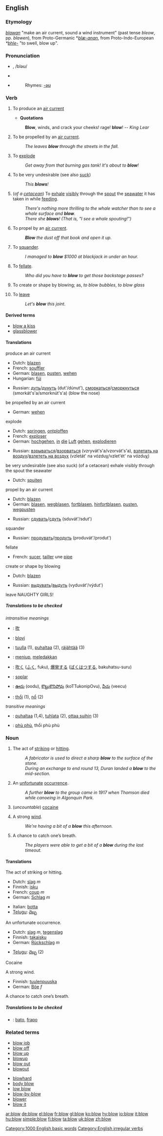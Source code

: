 ==English==

[[Category:1000 English basic words]]
===Etymology===
{{OE.}} ''[[blawan]]'' "make an air current, sound a wind instrument" (past tense ''bleow'', pp. ''blawen''), from Proto-Germanic *''[[blæ-anan]]'', from Proto-Indo-European ''*[[bhle-]]'' "to swell, blow up".

===Pronunciation===
*{{IPA|/blɔʊ/}}, /bləʊ/
*{{SAMPA|/'blOU/}}
*{{audio|en-us-blow.ogg|Audio (US)}}
*:Rhymes: [[Rhymes:English:-əʊ|-əʊ]]

===Verb===
[[Category:English irregular verbs]]
{{en-verb|blows|blowing|blew|blown}}

#{{intransitive}} To produce an [[air current]]
#*'''Quotations'''
#:'''Blow''', winds, and crack your cheeks! rage! '''blow'''! -- ''King Lear''
#{{intransitive}} To be propelled by an [[air current]].
#:''The leaves '''blow''' through the streets in the fall.''
#{{intransitive}} To [[explode]]
#:''Get away from that burning gas tank!  It's about to '''blow'''!''
#{{intransitive}} {{slang}} To be very undesirable (see also [[suck]])
#:''This '''blows'''!''
#{{intransitive}} (''of a [[cetacean]]'') To [[exhale]] [[visibly]] through the [[spout]] the [[seawater]] it has taken in while [[feeding]].
#:''There's nothing more thrilling to the whale watcher than to see a whale surface and '''blow'''.''
#:''There she '''blows'''! (That is, "I see a whale spouting!")''
#{{transitive}} To propel by an [[air current]].
#:'''''Blow''' the dust off that book and open it up.''
#{{transitive}} To [[squander]].
#:''I managed to '''blow''' $1000 at blackjack in under an hour.''
#{{transitive}} {{vulgar}} To [[fellate]].
#:''Who did you have to '''blow''' to get those backstage passes?''
#{{transitive}} To create or shape by blowing; as, ''to blow bubbles'', ''to blow glass''
#{{transitive}} To [[leave]]
#:''Let's '''blow''' this joint.''

====Derived terms====
*[[blow a kiss]]
*[[glassblower]]

====Translations====
produce an air current 
{{top}}
*Dutch: [[blazen]]
*French: [[souffler]]
*German: [[blasen]], [[pusten]], [[wehen]]
*Hungarian: [[fúj]]
{{mid}}
*Russian: [[дуть]]/[[дунуть]] (dut'/dúnut'), [[сморкаться]]/[[сморкнуться]] (smorkát's'a/smorknút's'a) (blow the nose)
{{bottom}}
be propelled by an air current
{{top}}
*German: [[wehen]] 
{{mid}}
{{bottom}}
explode <!--3-->
{{top}}
*Dutch: [[springen]], [[ontploffen]]
*French: [[exploser]]
*German: [[hochgehen]], [[in]] [[die]] [[Luft]] [[gehen]], [[explodieren]]
{{mid}}
*Russian: [[взрываться]]/[[взорваться]] (vzryvát's'a/vzorvát's'a), [[взлетать на воздух]]/[[взлететь на воздух]] (vzletát' na vózduχ/vzlet'ét' na vózduχ)
{{bottom}}
be very undesirable (see also suck) <!--4-->
{{top}}
{{mid}}
{{bottom}}
(of a cetacean) exhale visibly through the spout the seawater <!--5-->
{{top}}
*Dutch: [[spuiten]]
{{mid}}
{{bottom}}
propel by an air current <!--6-->
{{top}}
*Dutch: [[blazen]]
*German: [[blasen]], [[wegblasen]], [[fortblasen]], [[hinfortblasen]], [[pusten]], [[wegpusten]]
{{mid}}
*Russian: [[сдувать]]/[[сдуть]] (sduvát'/sdut')
{{bottom}}
squander <!--7-->
{{top}}
{{mid}}
*Russian: [[продувать]]/[[продуть]] (produvát'/produt')
{{bottom}}
fellate <!--8-->
{{top}}
*French: [[sucer]], [[tailler]] une [[pipe]]
{{mid}}
{{bottom}}
create or shape by blowing <!--9-->
{{top}}
*Dutch: [[blazen]]
{{mid}}
*Russian: [[выдувать]]/[[выдуть]] (vyduvát'/výdut')
{{bottom}}
leave <!--10-->
{{top}}
{{mid}}
{{bottom}}
NAUGHTY GIRLS!

=====Translations to be checked=====
{{checktrans}}
''intransitive meanings''

*{{ttbc|Chinese}}: [[吹]]
*{{ttbc|Esperanto}}: [[blovi]]
*{{ttbc|Finnish}}: [[tuulla]] (1), [[puhaltaa]] (2), [[räjähtää]] (3)
*{{ttbc|Indonesian}}: [[tiup|meniup]], [[ledak|meledakkan]]
*{{ttbc|Japanese}}: [[吹く]] ([[ふく]], fuku), [[爆発]]する ([[ばくはつ]]する, bakuhatsu-suru)
*{{ttbc|Spanish}}: [[soplar]]
*{{ttbc|Telugu}}: [[ఊదు]] (oodu), [[కొట్టుకొనిపోవు]] (koTTukonipOvu), [[వీచు]] (veecu)
*{{ttbc|Vietnamese}}: [[thổi]] (1), [[nổ]] (2)

''transitive meanings''

*{{ttbc|Finnish}}: [[puhaltaa]] (1,4), [[tuhlata]] (2), [[ottaa suihin]] (3)
*{{ttbc|Vietnamese}}: [[phù phù]], thổi phù phù

===Noun===
{{en-noun}}

# The act of [[striking]] or [[hit]]ting.
#:''A fabricator is used to direct a sharp '''blow''' to the surface of the stone.''
#:''During an exchange to end round 13, Duran landed a '''blow''' to the mid-section.''
# An [[unfortunate]] [[occurrence]].
#:''A further '''blow''' to the group came in 1917 when Thomson died while canoeing in Algonquin Park.''
# {{slang}} (''uncountable'') [[cocaine]]
# A strong [[wind]].
#:''We're having a bit of a '''blow''' this afternoon.''
# {{colloquial}} A chance to catch one’s breath.
#:''The players were able to get a bit of a '''blow''' during the last timeout.''

====Translations====
;The act of striking or hitting.
{{top}}
*Dutch: [[slag]] ''m''
*Finnish: [[isku]]
*French: [[coup]] ''m''
*German: [[Schlag]] ''m''
{{mid}}
*Italian: [[botta]] {{f}}
*[[Telugu]]: [[దెబ్బ]]
{{bottom}}

;An unfortunate occurrence.
{{top}}
*Dutch: [[slag]] ''m'', [[tegenslag]] {{m}}
*Finnish: [[takaisku]]
*German: [[Rückschlag]] ''m''
{{mid}}
*[[Telugu]]: [[దెబ్బ]] (2)
{{bottom}}

;Cocaine
{{top}}
{{mid}}
{{bottom}}

;A strong wind.
{{top}}
*Finnish: [[tuulenpuuska]]
*German: [[Böe]] ''f''
{{mid}}
{{bottom}}

;A chance to catch one’s breath.
{{top}}
{{mid}}
{{bottom}}

=====Translations to be checked=====
{{checktrans}}
*{{ttbc|Esperanto}}: [[bato]], [[frapo]]

===Related terms===
{{top}}
*[[blow job]]
*[[blow off]]
*[[blow up]]
*[[blowup]]
*[[blow out]]
*[[blowout]]
{{mid}}
*[[blowhard]]
*[[body blow]]
*[[low blow]]
*[[blow-by-blow]]
*[[blower]]
*[[blow it]]
{{bottom}}

[[ar:blow]]
[[de:blow]]
[[el:blow]]
[[fr:blow]]
[[gl:blow]]
[[ko:blow]]
[[hy:blow]]
[[io:blow]]
[[it:blow]]
[[hu:blow]]
[[simple:blow]]
[[fi:blow]]
[[ta:blow]]
[[uk:blow]]
[[zh:blow]]